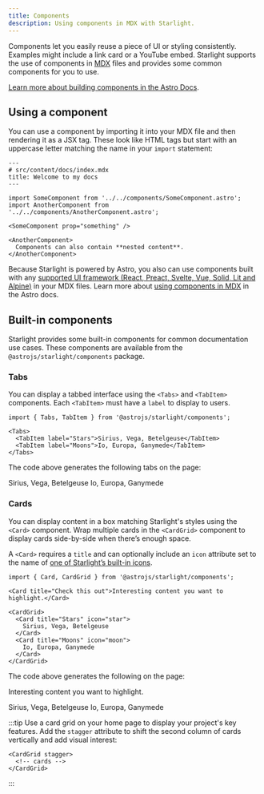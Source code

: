 ```yaml
---
title: Components
description: Using components in MDX with Starlight.
---
```


Components let you easily reuse a piece of UI or styling consistently.
Examples might include a link card or a YouTube embed.
Starlight supports the use of components in [MDX](https://mdxjs.com/) files and provides some common components for you to use.

[Learn more about building components in the Astro Docs](https://docs.astro.build/en/core-concepts/astro-components/).

## Using a component

You can use a component by importing it into your MDX file and then rendering it as a JSX tag.
These look like HTML tags but start with an uppercase letter matching the name in your `import` statement:

```mdx
---
# src/content/docs/index.mdx
title: Welcome to my docs
---

import SomeComponent from '../../components/SomeComponent.astro';
import AnotherComponent from '../../components/AnotherComponent.astro';

<SomeComponent prop="something" />

<AnotherComponent>
  Components can also contain **nested content**.
</AnotherComponent>
```

Because Starlight is powered by Astro, you also can use components built with any [supported UI framework (React, Preact, Svelte, Vue, Solid, Lit and Alpine)](https://docs.astro.build/en/core-concepts/framework-components/) in your MDX files.
Learn more about [using components in MDX](https://docs.astro.build/en/guides/markdown-content/#using-components-in-mdx) in the Astro docs.

## Built-in components

Starlight provides some built-in components for common documentation use cases.
These components are available from the `@astrojs/starlight/components` package.

### Tabs


You can display a tabbed interface using the `<Tabs>` and `<TabItem>` components.
Each `<TabItem>` must have a `label` to display to users.

```mdx
import { Tabs, TabItem } from '@astrojs/starlight/components';

<Tabs>
  <TabItem label="Stars">Sirius, Vega, Betelgeuse</TabItem>
  <TabItem label="Moons">Io, Europa, Ganymede</TabItem>
</Tabs>
```

The code above generates the following tabs on the page:

<Tabs>
  <TabItem label="Stars">Sirius, Vega, Betelgeuse</TabItem>
  <TabItem label="Moons">Io, Europa, Ganymede</TabItem>
</Tabs>

### Cards


You can display content in a box matching Starlight's styles using the `<Card>` component.
Wrap multiple cards in the `<CardGrid>` component to display cards side-by-side when there’s enough space.

A `<Card>` requires a `title` and can optionally include an `icon` attribute set to the name of [one of Starlight’s built-in icons](https://github.com/withastro/starlight/blob/main/packages/starlight/components/Icons.ts).

```mdx
import { Card, CardGrid } from '@astrojs/starlight/components';

<Card title="Check this out">Interesting content you want to highlight.</Card>

<CardGrid>
  <Card title="Stars" icon="star">
    Sirius, Vega, Betelgeuse
  </Card>
  <Card title="Moons" icon="moon">
    Io, Europa, Ganymede
  </Card>
</CardGrid>
```

The code above generates the following on the page:

<Card title="Check this out">Interesting content you want to highlight.</Card>

<CardGrid>
  <Card title="Stars" icon="star">
    Sirius, Vega, Betelgeuse
  </Card>
  <Card title="Moons" icon="moon">
    Io, Europa, Ganymede
  </Card>
</CardGrid>

:::tip
Use a card grid on your home page to display your project's key features.
Add the `stagger` attribute to shift the second column of cards vertically and add visual interest:

```astro
<CardGrid stagger>
  <!-- cards -->
</CardGrid>
```

:::
